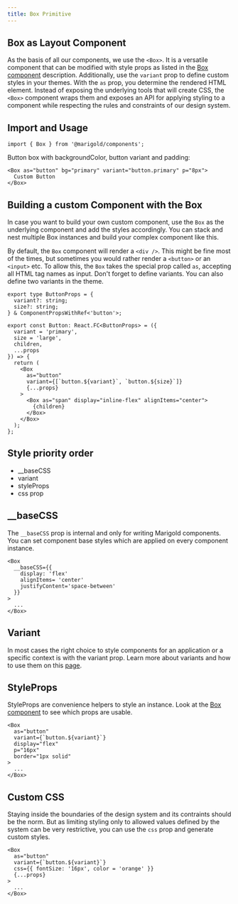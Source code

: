 ```yaml
---
title: Box Primitive
---
```


## Box as Layout Component

As the basis of all our components, we use the `<Box>`. It is a versatile component that
can be modified with style props as listed in the [Box component](../../components/box) description.
Additionally, use the `variant` prop to define custom styles in your themes. With the `as` prop, you
determine the rendered HTML element. Instead of exposing the underlying tools that will create CSS, the `<Box>` component
wraps them and exposes an API for applying styling to a component while respecting the rules and constraints of our design
system.

## Import and Usage

```tsx onlyCode
import { Box } from '@marigold/components';
```

Button box with backgroundColor, button variant and padding:

```tsx expandCode
<Box as="button" bg="primary" variant="button.primary" p="8px">
  Custom Button
</Box>
```

## Building a custom Component with the Box

In case you want to build your own custom component, use the `Box` as the underlying component and add
the styles accordingly. You can stack and nest multiple Box instances and build your complex component like this.

By default, the `Box` component will render a `<div />`. This might be fine most of the times, but sometimes you would
rather render a `<button>` or an `<input>` etc. To allow this, the `Box` takes the special prop called `as`, accepting
all HTML tag names as input. Don't forget to define variants. You can also define two variants in the theme.

```tsx onlyCode
export type ButtonProps = {
  variant?: string;
  size?: string;
} & ComponentPropsWithRef<'button'>;

export const Button: React.FC<ButtonProps> = ({
  variant = 'primary',
  size = 'large',
  children,
  ...props
}) => {
  return (
    <Box
      as="button"
      variant={[`button.${variant}`, `button.${size}`]}
      {...props}
    >
      <Box as="span" display="inline-flex" alignItems="center">
        {children}
      </Box>
    </Box>
  );
};
```

## Style priority order

- \_\_baseCSS
- variant
- styleProps
- css prop

## \_\_baseCSS

The `__baseCSS` prop is internal and only for writing Marigold components.
You can set component base styles which are applied on every component instance.

```tsx onlyCode
<Box
  __baseCSS={{
    display: 'flex'
    alignItems= 'center'
    justifyContent='space-between'
  }}
>
  ...
</Box>
```

## Variant

In most cases the right choice to style components for an application or a specific context is with the variant prop.
Learn more about variants and how to use them on this [page](./themes-variants).

## StyleProps

StyleProps are convenience helpers to style an instance.
Look at the [Box component](../../components/box) to see which props are usable.

```tsx onlyCode
<Box
  as="button"
  variant={`button.${variant}`}
  display="flex"
  p="16px"
  border="1px solid"
>
  ...
</Box>
```

## Custom CSS

Staying inside the boundaries of the design system and its contraints should be the norm. But as limiting styling only
to allowed values defined by the system can be very restrictive, you can use the `css` prop and generate custom
styles.

```tsx onlyCode
<Box
  as="button"
  variant={`button.${variant}`}
  css={{ fontSize: '16px', color = 'orange' }}
  {...props}
>
  ...
</Box>
```
